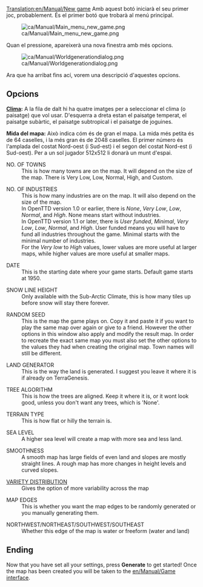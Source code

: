 [[Translation:en/Manual/New game]]
{{ca/Traducció|en/Manual/New game|25}}
{{ca/Manual/Interfície}}
Amb aquest botó iniciarà el seu primer joc, probablement. És el primer botó que trobarà al menú principal.

[[File:ca/Manual/Main menu new game.png]]

Quan el pressione, apareixerà una nova finestra amb més opcions.

[[File:ca/Manual/Worldgenerationdialog.png]]

Ara que ha arribat fins ací, vorem una descripció d'aquestes opcions.

== Opcions ==
'''[[ca/Manual/Clima|Clima]]:'''
A la fila de dalt hi ha quatre imatges per a seleccionar el clima (o paisatge) que vol usar. D'esquerra a dreta estan el paisatge temperat, el paisatge subàrtic, el paisatge subtropical i el paisatge de joguines.

'''Mida del mapa:'''
Això indica cóm és de gran el mapa. La mida més petita és de 64 caselles, i la més gran és de 2048 caselles.  El primer número és l'amplada del costat Nord-oest (i Sud-est) i el segon del costat Nord-est (i Sud-oest). Per a un sol jugador 512x512 li donarà un munt d'espai.

{{ca/Pendent de traducció}}

; NO. OF TOWNS
: This is how many towns are on the map. It will depend on the size of the map. There is Very Low, Low, Normal, High, and Custom.

; NO. OF INDUSTRIES
: This is how many industries are on the map. It will also depend on the size of the map.
: In OpenTTD version 1.0 or earlier, there is ''None'', ''Very'' ''Low'', ''Low'', ''Normal'', and ''High''. None means start without industries.
: In OpenTTD version 1.1 or later, there is ''User funded'', ''Minimal'', ''Very Low'', ''Low'', ''Normal'', and ''High''. User funded means you will have to fund all industries throughout the game. Minimal starts with the minimal number of industries.
: For the ''Very low'' to ''High'' values, lower values are more useful at larger maps, while higher values are more useful at smaller maps.

; DATE
: This is the starting date where your game starts. Default game starts at 1950.

; SNOW LINE HEIGHT
: Only available with the Sub-Arctic Climate, this is how many tiles up before snow will stay there forever.

; RANDOM SEED
: This is the map the game plays on. Copy it and paste it if you want to play the same map over again or give to a friend. However the other options in this window also apply and modify the result map. In order to recreate the exact same map you must also set the other options to the values they had when creating the original map. Town names will still be different.

; LAND GENERATOR
: This is the way the land is generated. I suggest you leave it where it is if already on TerraGenesis.

; TREE ALGORITHM
: This is how the trees are aligned. Keep it where it is, or it wont look good, unless you don't want any trees, which is 'None'.

; TERRAIN TYPE
: This is how flat or hilly the terrain is.

; SEA LEVEL
: A higher sea level will create a map with more sea and less land.

; SMOOTHNESS
: A smooth map has large fields of even land and slopes are mostly straight lines. A rough map has more changes in height levels and curved slopes.

; [[en/Manual/Variety distribution|VARIETY DISTRIBUTION]]
: Gives the option of more variability across the map

; MAP EDGES
: This is whether you want the map edges to be randomly generated or you manually generating them.

; NORTHWEST/NORTHEAST/SOUTHWEST/SOUTHEAST
: Whether this edge of the map is water or freeform (water and land)

== Ending ==

Now that you have set all your settings, press '''Generate''' to get started! Once the map has been created you will be taken to the [[en/Manual/Game interface]].